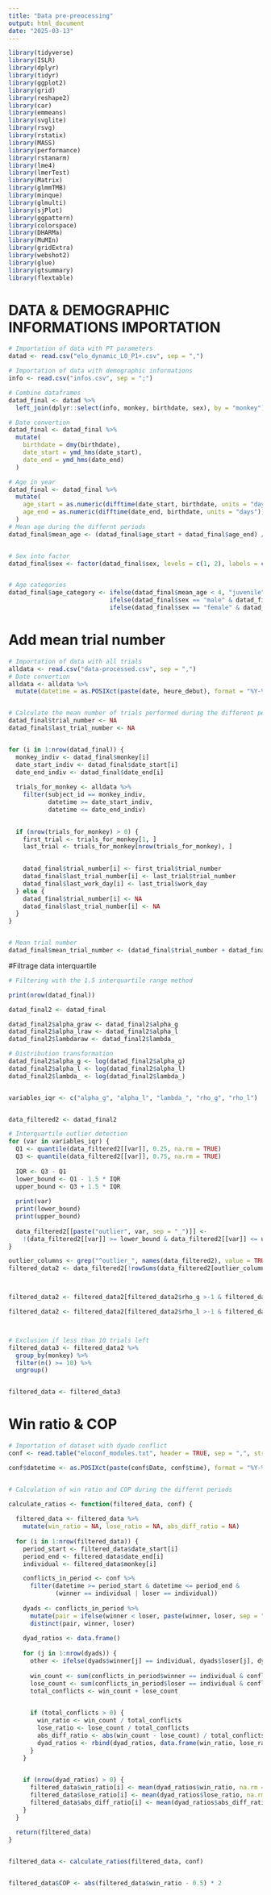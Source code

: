 ---
title: "Data pre-preocessing"
output: html_document
date: "2025-03-13"
---

```{r}
library(tidyverse)
library(ISLR)
library(dplyr)
library(tidyr)
library(ggplot2)
library(grid)
library(reshape2)
library(car)
library(emmeans)
library(svglite)
library(rsvg)
library(rstatix)
library(MASS)
library(performance)
library(rstanarm)
library(lme4)
library(lmerTest)
library(Matrix)
library(glmmTMB)
library(minque)
library(glmulti)
library(sjPlot)
library(ggpattern)
library(colorspace)
library(DHARMa)
library(MuMIn)
library(gridExtra)
library(webshot2)
library(glue)
library(gtsummary)
library(flextable)
```


# DATA & DEMOGRAPHIC INFORMATIONS IMPORTATION

```{r}

# Importation of data with PT parameters
datad <- read.csv("elo_dynamic_L0_P1+.csv", sep = ",")

# Importation of data with demographic informations
info <- read.csv("infos.csv", sep = ";")

# Combine dataframes
datad_final <- datad %>%
  left_join(dplyr::select(info, monkey, birthdate, sex), by = "monkey")

# Date convertion
datad_final <- datad_final %>%
  mutate(
    birthdate = dmy(birthdate),  
    date_start = ymd_hms(date_start),
    date_end = ymd_hms(date_end)
  )

# Age in year
datad_final <- datad_final %>%
  mutate(
    age_start = as.numeric(difftime(date_start, birthdate, units = "days")) / 365.25,
    age_end = as.numeric(difftime(date_end, birthdate, units = "days")) / 365.25
  )
# Mean age during the differnt periods
datad_final$mean_age <- (datad_final$age_start + datad_final$age_end) /2


# Sex into factor
datad_final$sex <- factor(datad_final$sex, levels = c(1, 2), labels = c('male', 'female'))


# Age categories
datad_final$age_category <- ifelse(datad_final$mean_age < 4, "juvenile",
                            ifelse(datad_final$sex == "male" & datad_final$mean_age < 8, "subadult",
                            ifelse(datad_final$sex == "female" & datad_final$mean_age < 7, "subadult", "adult")))

```


# Add mean trial number

```{r}
# Importation of data with all trials
alldata <- read.csv("data-processed.csv", sep = ",")
# Date convertion
alldata <- alldata %>%
  mutate(datetime = as.POSIXct(paste(date, heure_debut), format = "%Y-%m-%d %H:%M:%S"))


# Calculate the mean number of trials performed during the different periods
datad_final$trial_number <- NA
datad_final$last_trial_number <- NA


for (i in 1:nrow(datad_final)) {
  monkey_indiv <- datad_final$monkey[i]
  date_start_indiv <- datad_final$date_start[i]
  date_end_indiv <- datad_final$date_end[i]
  
  trials_for_monkey <- alldata %>%
    filter(subject_id == monkey_indiv, 
           datetime >= date_start_indiv, 
           datetime <= date_end_indiv)
  

  if (nrow(trials_for_monkey) > 0) {
    first_trial <- trials_for_monkey[1, ]
    last_trial <- trials_for_monkey[nrow(trials_for_monkey), ]

    
    datad_final$trial_number[i] <- first_trial$trial_number
    datad_final$last_trial_number[i] <- last_trial$trial_number
    datad_final$last_work_day[i] <- last_trial$work_day
  } else {
    datad_final$trial_number[i] <- NA
    datad_final$last_trial_number[i] <- NA
  }
}


# Mean trial number
datad_final$mean_trial_number <- (datad_final$trial_number + datad_final$last_trial_number) /2

```


#Filtrage data interquartile

```{r}

# Filtering with the 1.5 interquartile range method

print(nrow(datad_final))

datad_final2 <- datad_final

datad_final2$alpha_graw <- datad_final2$alpha_g
datad_final2$alpha_lraw <- datad_final2$alpha_l
datad_final2$lambdaraw <- datad_final2$lambda_

# Distribution transformation
datad_final2$alpha_g <- log(datad_final2$alpha_g)
datad_final2$alpha_l <- log(datad_final2$alpha_l)
datad_final2$lambda_ <- log(datad_final2$lambda_)


variables_iqr <- c("alpha_g", "alpha_l", "lambda_", "rho_g", "rho_l")


data_filtered2 <- datad_final2

# Interquartile outlier detection
for (var in variables_iqr) {
  Q1 <- quantile(data_filtered2[[var]], 0.25, na.rm = TRUE)
  Q3 <- quantile(data_filtered2[[var]], 0.75, na.rm = TRUE)
  
  IQR <- Q3 - Q1
  lower_bound <- Q1 - 1.5 * IQR
  upper_bound <- Q3 + 1.5 * IQR
  
  print(var)
  print(lower_bound)
  print(upper_bound)
  
  data_filtered2[[paste("outlier", var, sep = "_")]] <- 
    !(data_filtered2[[var]] >= lower_bound & data_filtered2[[var]] <= upper_bound)
}

outlier_columns <- grep("^outlier_", names(data_filtered2), value = TRUE)
filtered_data2 <- data_filtered2[!rowSums(data_filtered2[outlier_columns]) > 0, ]



filtered_data2 <- filtered_data2[filtered_data2$rho_g >-1 & filtered_data2$rho_g < 1,]

filtered_data2 <- filtered_data2[filtered_data2$rho_l >-1 & filtered_data2$rho_l <1,]



# Exclusion if less than 10 trials left
filtered_data3 <- filtered_data2 %>%
  group_by(monkey) %>%
  filter(n() >= 10) %>%
  ungroup()


filtered_data <- filtered_data3

```


# Win ratio & COP

```{r}
# Importation of dataset with dyade conflict
conf <- read.table("eloconf_modules.txt", header = TRUE, sep = ",", stringsAsFactors = FALSE)

conf$datetime <- as.POSIXct(paste(conf$Date, conf$time), format = "%Y-%m-%d %H:%M:%S")


# Calculation of win ratio and COP during the differnt periods

calculate_ratios <- function(filtered_data, conf) {
  
  filtered_data <- filtered_data %>%
    mutate(win_ratio = NA, lose_ratio = NA, abs_diff_ratio = NA)
  
  for (i in 1:nrow(filtered_data)) {
    period_start <- filtered_data$date_start[i]
    period_end <- filtered_data$date_end[i]
    individual <- filtered_data$monkey[i]

    conflicts_in_period <- conf %>%
      filter(datetime >= period_start & datetime <= period_end &
             (winner == individual | loser == individual))
    
    dyads <- conflicts_in_period %>%
      mutate(pair = ifelse(winner < loser, paste(winner, loser, sep = "-"), paste(loser, winner, sep = "-"))) %>%
      distinct(pair, winner, loser)
    
    dyad_ratios <- data.frame()
    
    for (j in 1:nrow(dyads)) {
      other <- ifelse(dyads$winner[j] == individual, dyads$loser[j], dyads$winner[j])
      
      win_count <- sum(conflicts_in_period$winner == individual & conflicts_in_period$loser == other)
      lose_count <- sum(conflicts_in_period$loser == individual & conflicts_in_period$winner == other)
      total_conflicts <- win_count + lose_count
      

      if (total_conflicts > 0) {
        win_ratio <- win_count / total_conflicts
        lose_ratio <- lose_count / total_conflicts
        abs_diff_ratio <- abs(win_count - lose_count) / total_conflicts
        dyad_ratios <- rbind(dyad_ratios, data.frame(win_ratio, lose_ratio, abs_diff_ratio))
      }
    }
    

    if (nrow(dyad_ratios) > 0) {
      filtered_data$win_ratio[i] <- mean(dyad_ratios$win_ratio, na.rm = TRUE)
      filtered_data$lose_ratio[i] <- mean(dyad_ratios$lose_ratio, na.rm = TRUE)
      filtered_data$abs_diff_ratio[i] <- mean(dyad_ratios$abs_diff_ratio, na.rm = TRUE)
    }
  }
  
  return(filtered_data)
}


filtered_data <- calculate_ratios(filtered_data, conf)


filtered_data$COP <- abs(filtered_data$win_ratio - 0.5) * 2

```
